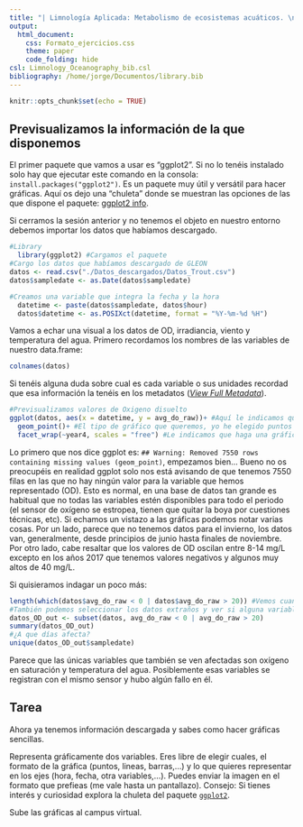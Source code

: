 ```yaml
---
title: "| Limnología Aplicada: Metabolismo de ecosistemas acuáticos. \n| Parte II\n"
output:
  html_document:
    css: Formato_ejercicios.css
    theme: paper
    code_folding: hide
csl: Limnology_Oceanography_bib.csl
bibliography: /home/jorge/Documentos/library.bib
---
```


```r
knitr::opts_chunk$set(echo = TRUE)
```
## Previsualizamos la información de la que disponemos
El primer paquete que vamos a usar es "ggplot2". Si no lo tenéis instalado solo hay que ejecutar este comando en la consola: `install.packages("ggplot2")`. Es un paquete muy útil y versátil para hacer gráficas. Aquí os dejo una "chuleta" donde se muestran las opciones de las que dispone el paquete: [ggplot2 info](https://raw.githubusercontent.com/rstudio/cheatsheets/main/data-visualization.pdf). 

Si cerramos la sesión anterior y no tenemos el objeto en nuestro entorno debemos importar los datos que habíamos descargado.

```r
#Library
  library(ggplot2) #Cargamos el paquete
#Cargo los datos que habíamos descargado de GLEON
datos <- read.csv("./Datos_descargados/Datos_Trout.csv")
datos$sampledate <- as.Date(datos$sampledate)

#Creamos una variable que integra la fecha y la hora
  datetime <- paste(datos$sampledate, datos$hour)
  datos$datetime <- as.POSIXct(datetime, format = "%Y-%m-%d %H")
```

Vamos a echar una visual a los datos de OD, irradiancia, viento y temperatura del agua. Primero recordamos los nombres de las variables de nuestro data.frame:

```r
colnames(datos)
```

Si tenéis alguna duda sobre cual es cada variable o sus unidades recordad que esa información la tenéis en los metadatos ([*View Full Metadata*](https://portal.edirepository.org/nis/metadataviewer?packageid=knb-lter-ntl.117.38)).

```r
#Previsualizamos valores de Oxigeno disuelto
ggplot(datos, aes(x = datetime, y = avg_do_raw))+ #Aquí le indicamos que datos queremos representar y cuales son las variables x e y
  geom_point()+ #El tipo de gráfico que queremos, yo he elegido puntos
  facet_wrap(~year4, scales = "free") #Le indicamos que haga una gráfica por año
```

Lo primero que nos dice ggplot es: `## Warning: Removed 7550 rows containing missing values (geom_point)`, empezamos bien... Bueno no os preocupéis en realidad ggplot solo nos está avisando de que tenemos 7550 filas en las que no hay ningún valor para la variable que hemos representado (OD). Esto es normal, en una base de datos tan grande es habitual que no todas las variables estén disponibles para todo el periodo (el sensor de oxígeno se estropea, tienen que quitar la boya por cuestiones técnicas, etc). Si echamos un vistazo a las gráficas podemos notar varias cosas. Por un lado, parece que no tenemos datos para el invierno, los datos van, generalmente, desde principios de junio hasta finales de noviembre. Por otro lado, cabe resaltar que los valores de OD oscilan entre 8-14 mg\/L excepto en los años 2017 que tenemos valores negativos y algunos muy altos de 40 mg\/L.

Si quisieramos indagar un poco más:

```r
length(which(datos$avg_do_raw < 0 | datos$avg_do_raw > 20)) #Vemos cuantos datos se salen del rango de concentración esperado.
#También podemos seleccionar los datos extraños y ver si alguna variable más muestra valores incoherentes
datos_OD_out <- subset(datos, avg_do_raw < 0 | avg_do_raw > 20)
summary(datos_OD_out)
#¿A que días afecta?
unique(datos_OD_out$sampledate)
```

Parece que las únicas variables que también se ven afectadas son oxígeno en saturación y temperatura del agua. Posiblemente esas variables se registran con el mismo sensor y hubo algún fallo en él. 

<div class="ejercicios">
<h2 class="texto">Tarea</h2>
<p class="texto">Ahora ya tenemos información descargada y sabes como hacer gráficas sencillas.</p>
<p class="textoC">Representa gráficamente dos variables. Eres libre de elegir cuales, el formato de la gráfica (puntos, lineas, barras,...) y lo que quieres representar en los ejes (hora, fecha, otra variables,...). Puedes enviar la imagen en el formato que prefieas (me vale hasta un pantallazo). Consejo: Si tienes interés y curiosidad explora la chuleta del paquete [`ggplot2`](https://rstudio.com/wp-content/uploads/2015/03/ggplot2-cheatsheet.pdf). </p>
<p class="texto">Sube las gráficas al campus virtual.</p></div>
